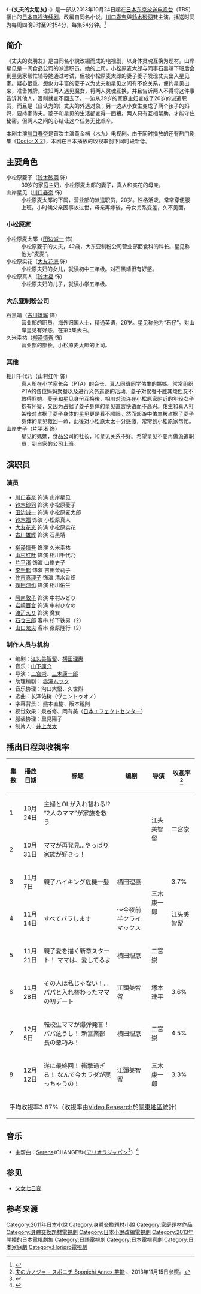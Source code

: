 {{noteTA|
G1=JP}}
{{infobox television
| show_name       = 丈夫的女朋友
| original_name   = {{lang|ja|夫のカノジョ}}<br>Husband's Lover
| image           = 
| caption         =  
| format          = 小说改编电视剧
| runtime         = 54分钟（首集加长15分钟） 
| creator         = [[垣谷美雨|垣谷美雨]] 《-{丈夫的女朋友}-》
| writer          = 江头美智留<br/>横田理惠<br/>赤泽ムック
| director        = 二宫崇<br/>[[三木康一郎|三木康一郎]]
| starring        = [[川口春奈|川口春奈]]、[[铃木砂羽|铃木砂羽]]
| 主題曲          = Serena，《CHANGE!!》
|  country        = {{JPN}}
| language        = [[日语|日语]]（带字幕）
| num_episodes    = 8
| producer        = 柳川由起子
| network         = {{flagicon|Japan}}[[TBS电视台|TBS电视台]]
| first_aired     = 2013年10月24日
| last_aired      =  2013年12月12日
| show_name_zh-tw = 
| show_name_zh-cn =
| show_name_zh-hk = 
| website         = http://www.tbs.co.jp/ottonokanojyo_tbs/
}}
《'''-{丈夫的女朋友}-'''》是一部从2013年10月24日起在[[日本|日本]][[TBS电视台|东京放送电视台]]（TBS）播出的[[日本|日本]][[电视连续剧|电视连续剧]]，改編自同名小说，[[川口春奈|川口春奈]]與[[鈴木砂羽|鈴木砂羽]]雙主演。播送时间为每周四晚9时至9时54分，每集54分钟。<ref>{{cite web|author =毎日新聞デジタル|url =http://mantan-web.jp/2013/08/16/20130815dog00m200055000c.html|title =川口春奈：体は二十歳で心は39歳という難役に挑戦|date =2013-08-16|language =ja|accessdate =2013-10-25|archive-date =2013-10-29|archive-url =https://web.archive.org/web/20131029201749/http://mantan-web.jp/2013/08/16/20130815dog00m200055000c.html|dead-url =no}}</ref>

==简介==
《丈夫的女朋友》是由同名小說改編而成的电视剧，以身体灵魂互换为题材。山岸星见是一间食品公司的派遣职员。她的上司，小松原麦太郎与同事石黒靖下班后会到星见家帮忙辅导她通过考试，但被小松原麦太郎的妻子菱子发现丈夫出入星见家。疑心很重、想象力丰富的菱子以为丈夫和星见之间有不伦关系，便约星见出来，准备摊牌。谁知两人遇见魔女，将两人灵魂互换，并且告诉两人不得将这件事告诉其他人，否则就变不回去了。一边从39岁的家庭主妇变成了20岁的派遣职员，而且是（自认为的）丈夫的外遇对象；另一边从小女生变成了两个孩子的妈妈，要持家侍夫。菱子和星见的生活都变得一团糟。两人只有互相帮助，才能守住秘密。但两人之间的心结让这个任务无比艰辛。

本剧主演[[川口春奈|川口春奈]]是首次主演黄金档（木九）电视剧。由于同时播放的还有热门剧集《[[派遣女醫X|Doctor X 2]]》，本剧在日本播放的收视率创下同时段新低。

==主要角色==
;小松原菱子（[[铃木砂羽|铃木砂羽]] 饰）
:39岁的家庭主妇，小松原麦太郎的妻子，真人和实花的母亲。
;山岸星见（[[川口春奈|川口春奈]] 饰）
:小松原麦太郎的下属，营业部的派遣职员，20岁。性格活泼，常常穿便服上班。小时候父亲因事故过世，母亲再嫁後，母女关系变差，久不见面。

=== 小松原家 ===
;小松原麦太郎（[[田边诚一|田边诚一]] 饰）
:小松原菱子的丈夫，42歳，大东亚制粉公司营业部面食科的科长。星见称他为“麦麦”。
;小松原实花（[[大友花恋|大友花恋]] 饰）
:小松原夫妇的女儿，就读初中三年级。对石黑靖很有好感。
;小松原真人（[[铃木福|铃木福]] 饰）
:小松原夫妇的儿子，就读小学五年级。

=== 大东亚制粉公司 ===
;石黒靖（[[古川雄辉|古川雄辉]] 饰）
:营业部的职员，海外归国人士，精通英语，26岁。星见称他为“石仔”。对山岸星见有好感，在第5集表白。
;久米圭祐（[[柳泽慎吾|柳泽慎吾]] 饰）
:营业部的部长，小松原麦太郎的上司。

===其他===
;相川千代乃（山村红叶 饰）
:真人所在小学家长会（PTA）的会长，真人同班同学佑生的媽媽。常常组织PTA的各位妈妈聚餐以及进行义务巡逻的活动。菱子对聚餐不胜其烦但又不敢得罪她。菱子和星见身份互换後，相川对流连在小松原家附近的年轻女子抱有怀疑，又因为占据了菱子身体的星见直言快语而不高兴。佑生和真人打架後对占据了菱子身体的星见更是看不顺眼。然而郊游中佑生被占据了菱子身体的星见救回一命，此後对小松原太太十分感激，常常到小松原家帮忙。
;山岸史子（片平渚 饰）  
:星见的媽媽，食品公司的社长，和星见关系不好。希望星见不要再做派遣职员，到自家的公司上班。

==演职员==
===演员===
{{Col-begin}}
{{Col-3}}
*[[川口春奈|川口春奈]] 饰演 山岸星见
*[[铃木砂羽|铃木砂羽]] 饰演 小松原菱子
*[[田边诚一|田边诚一]] 饰演 小松原麦太郎 
*[[铃木福|铃木福]] 饰演 小松原真人
*[[大友花恋|大友花恋]] 饰演 小松原实花
*[[古川雄辉|古川雄辉]] 饰演 石黒靖
{{Col-3}}
*[[柳泽慎吾|柳泽慎吾]] 饰演 久米圭祐
*[[山村红叶|山村红叶]] 饰演 相川千代乃
*[[片平渚|片平渚]] 饰演 山岸史子
*[[李千鹤|李千鹤]] 饰演 吉田茉莉子
*[[住吉真理子|住吉真理子]] 饰演  清水香织
*[[篠田涼也|篠田涼也]] 饰演 相川佑生
{{Col-3}}
*[[阿南敦子|阿南敦子]] 饰演 中村みどり 
*[[岩崎百合|岩崎百合]] 饰演 中村ひなの
*[[渡辺えり|渡辺えり]] 饰演 魔女
*[[石仓三郎|石仓三郎]] 客串 杉下铁男（2）
*[[山口龙央|山口龙央]] 客串 桑原隆行（2）  
{{Col-end}}

===制作人员与机构===
* 编剧：[[江头美智留|江头美智留]]、[[横田理惠|横田理惠]]
* 音乐：[[山下康介|山下康介]]
* 导演：[[二宫崇|二宫崇]]、[[三木康一郎|三木康一郎]]
* 助理编剧： [[赤澤ムック|赤澤ムック]]
* 音乐协理：沟口大悟、久世烈
* 选曲：长泽佑树（ヴェントゥオノ）
* 字幕背景： 熊本直樹、阪本親則
* 视觉效果：泉谷修、岡有美（[[日本エフェクトセンター|日本エフェクトセンター]]）
* 服装协理：里見陽子 
* 制片人：[[井上龙太|井上龙太]] 
==播出日程與收視率==
{| class="wikitable" style="text-align:center"
!集数!!播放日期!!标题!!编剧!!导演!!收视率<ref>[http://www.sponichi.co.jp/entertainment/yomimono/drama/2013/10_12/ottonokanojo/ 夫のカノジョ - スポニチ Sponichi Annex 芸能] {{Wayback|url=http://www.sponichi.co.jp/entertainment/yomimono/drama/2013/10_12/ottonokanojo/ |date=20150610225928 }}、2013年11月15日参照。</ref>
|- 
|1
|10月24日||主婦とOLが入れ替わる!? “2人のママ”が家族を救う!!||rowspan="2"|江头美智留||rowspan="2"|二宫崇||4.7%
|-
|2
|10月31日||ママが再発見…やっぱり家族が好きっ！||{{color|red|4.8%}}
|-
|3
|11月{{0}}7日||親子ハイキング危機一髪||横田理惠||rowspan="2"|三木康一郎||3.7%
|-
|4
|11月14日||すべてバラします!!〜今夜前半クライマックス||江头美智留||3.1% 
|-
|5
|11月21日||親子愛を描く新章スタート！ ママは、愛してるよ||横田理恵||二宮崇||{{color|blue|3.0%}}
|-
|6
|11月28日||その人は私じゃない！…パパと入れ替わったママの初デート||江頭美智留||塚本連平||3.6%
|-
|7
|12月{{0}}5日||転校生ママが爆弾発言！ パパ危うし！ 新営業部長の悪巧み！||横田理恵||二宮崇||4.5%
|-
|8
|12月12日||遂に最終回！ 衝撃過ぎる！ なんで今カラダが戻っちゃうの！||江頭美智留||三木康一郎||3.3%
|-
!colspan="6"|平均收視率3.87%（收視率由[[Video_Research|Video Research]]於[[關東地區|關東地區]]統計）
|}

==音乐==
* 主题曲：[[Serena|Serena]]《CHANGE!!》（[[アリオラジャパン|アリオラジャパン]]<ref>{{cite web|author =ナタリー|url =http://natalie.mu/music/news/92363|title =アリオラ企画にOKAMOTO'S、さかいゆう、カサリンチュら|date =2013-06-08|accessdate =2013-10-25|archive-date =2019-12-04|archive-url =https://web.archive.org/web/20191204125047/https://natalie.mu/music/news/92363|dead-url =no}}</ref>）<ref>{{cite web |author=MUSICMAN-NET |url=http://www.musicman-net.com/artist/29111.html |title=Serena「CHANGE!!」が川口春奈主演ドラマ「夫のカノジョ」主題歌に決定 |date=2013-09-20 |accessdate=2013-10-25 |deadurl=yes |archiveurl=https://web.archive.org/web/20130921053907/http://www.musicman-net.com/artist/29111.html |archivedate=2013-09-21 }}</ref>
==参见==
*[[父女七日变|父女七日变]]
==参考来源==
{{reflist}}
{{電視節目的變遷
|電視台= {{flagicon|JPN}} 日本 [[TBS|TBS]]
|播放檔次= [[週四連續劇9|週四連續劇9]]
|節目名稱= -{丈夫的女朋友}-<br/>（2013.10.24 - 2013.12.12）
|上一節目= [[歌舞伎華之戀|歌舞伎華之戀]]<br/>（2013.07.18 - 2013.09.19）
|下一節目= [[Dr.DMAT|Dr.DMAT]]<br/>（2014.1.9 - 2014.3.20）
}}

{{週四連續劇9}}
{{DEFAULTSORT:Otto no Kanojo}}
[[Category:2011年日本小說|Category:2011年日本小說]]
[[Category:身體交換題材小說|Category:身體交換題材小說]]
[[Category:家庭題材作品|Category:家庭題材作品]]
[[Category:身體交換題材電視劇|Category:身體交換題材電視劇]]
[[Category:日本小說改編電視劇|Category:日本小說改編電視劇]]
[[Category:2013年開播的日本電視劇集|Category:2013年開播的日本電視劇集]]
[[Category:日語電視劇|Category:日語電視劇]]
[[Category:日本電視喜劇|Category:日本電視喜劇]]
[[Category:日本家庭劇|Category:日本家庭劇]]
[[Category:Horipro電視劇|Category:Horipro電視劇]]